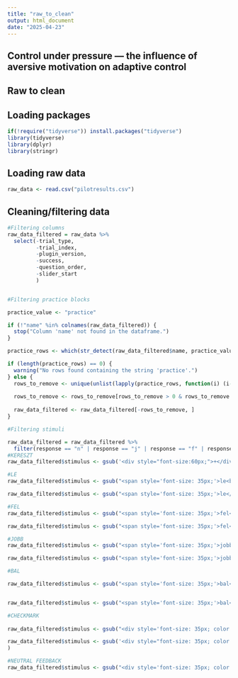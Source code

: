 ```yaml
---
title: "raw_to_clean"
output: html_document
date: "2025-04-23"
---
```


## Control under pressure — the influence of aversive motivation on adaptive control

## Raw to clean

## Loading packages

```r
if(!require("tidyverse")) install.packages("tidyverse")
library(tidyverse)
library(dplyr)
library(stringr)
```

## Loading raw data

```r
raw_data <- read.csv("pilotresults.csv")
```

## Cleaning/filtering data

```r
#Filtering columns
raw_data_filtered = raw_data %>% 
  select(-trial_type,
         -trial_index,
         -plugin_version,
         -success,
         -question_order,
         -slider_start
         )


#Filtering practice blocks

practice_value <- "practice"

if (!"name" %in% colnames(raw_data_filtered)) {
  stop("Column 'name' not found in the dataframe.")
}

practice_rows <- which(str_detect(raw_data_filtered$name, practice_value))

if (length(practice_rows) == 0) {
  warning("No rows found containing the string 'practice'.")
} else {
  rows_to_remove <- unique(unlist(lapply(practice_rows, function(i) (i-3):(i+1))))
  
  rows_to_remove <- rows_to_remove[rows_to_remove > 0 & rows_to_remove <= nrow(raw_data_filtered)]
  
  raw_data_filtered <- raw_data_filtered[-rows_to_remove, ]
}

#Filtering stimuli

raw_data_filtered = raw_data_filtered %>% 
  filter(response == "n" | response == "j" | response == "f" | response == "g" | response == "null")
#KERESZT
raw_data_filtered$stimulus <- gsub('<div style="font-size:60px;">+</div>', '+', raw_data_filtered$stimulus, fixed = TRUE)

#LE
raw_data_filtered$stimulus <- gsub("<span style='font-size: 35px;'>le<br>le<br>le</span>", 'le le le', raw_data_filtered$stimulus, fixed = TRUE)

raw_data_filtered$stimulus <- gsub("<span style='font-size: 35px;'>le</span>", 'le', raw_data_filtered$stimulus, fixed = TRUE)

#FEL
raw_data_filtered$stimulus <- gsub("<span style='font-size: 35px;'>fel<br>fel<br>fel</span>", 'fel fel fel', raw_data_filtered$stimulus, fixed = TRUE) 

raw_data_filtered$stimulus <- gsub("<span style='font-size: 35px;'>fel</span>", 'fel', raw_data_filtered$stimulus, fixed = TRUE)

#JOBB
raw_data_filtered$stimulus <- gsub("<span style='font-size: 35px;'>jobb<br>jobb<br>jobb</span>", 'jobb jobb jobb', raw_data_filtered$stimulus, fixed = TRUE)

raw_data_filtered$stimulus <- gsub("<span style='font-size: 35px;'>jobb</span>", 'jobb', raw_data_filtered$stimulus, fixed = TRUE)

#BAL

raw_data_filtered$stimulus <- gsub("<span style='font-size: 35px;'>bal<br>bal<br>bal</span>", 'bal bal bal', raw_data_filtered$stimulus, fixed = TRUE)


raw_data_filtered$stimulus <- gsub("<span style='font-size: 35px;'>bal</span>", 'bal', raw_data_filtered$stimulus, fixed = TRUE)

#CHECKMARK
	
raw_data_filtered$stimulus <- gsub("<div style='font-size: 35px; color: black;'>✔</div>", '✔', raw_data_filtered$stimulus, fixed = TRUE)

raw_data_filtered$stimulus <- gsub('<div style="font-size: 35px; color: black;">✘</div>', '✘', raw_data_filtered$stimulus, fixed = TRUE
)

#NEUTRAL FEEDBACK
raw_data_filtered$stimulus <- gsub("<div style='font-size: 35px; color: black; font-weight: bold;'>&#11036</div>", '&#11036', raw_data_filtered$stimulus, fixed = TRUE)
```


